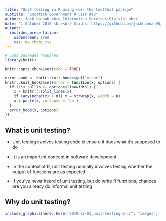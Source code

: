 ```yaml
---
title: "Unit testing in R using <br> the testthat package"
subtitle: "Scottish Government R user day"
author: 'Jack Hannah <br> Information Services Division <br>'
date: "1 October 2019 <br><br> Slides: https://github.com/jackhannah95/presentations/tree/main/2019-10-01_unit-testing-in-r"
output:
  ioslides_presentation:
    widescreen: true
    css: my-theme.css
---
```


```r
# Load packages required
library(knitr)

knitr::opts_chunk$set(echo = TRUE)

error_hook <- knitr::knit_hooks$get("error")
knitr::knit_hooks$set(error = function(x, options) {
  if (!is.null(n <- options$linewidth)) {
    x = knitr:::split_lines(x)
    if (any(nchar(x) > n)) x = strwrap(x, width = n)
    x = paste(x, collapse = '\n')
  }
  error_hook(x, options)
})
```


## What is unit testing?

- Unit testing involves testing code to ensure it does what it's supposed to do

- It is an important concept in software development

- In the context of R, unit testing normally involves testing whether the output of functions are as expected

- If you've never heard of unit testing, but do write R functions, chances are you already do informal unit testing


## Why do unit testing?

```r
include_graphics(here::here("2019-10-01_unit-testing-in-r", "images", "pill-test.jpg"))
```
<center>

Source: [Cathy Wilcox](https://twitter.com/cathywilcox1/status/1072957848462614528)

</center>


## Why do unit testing?

- Provides evidence that your code works as intended - useful for anyone else who uses it, or yourself in future

- If you find a bug in the code, unit tests are a way of checking that it has been resolved

- If you make amendments to the code in future, re-running existing unit tests is a way of checking you haven't inadvertently broken anything that used to work

- Forces you to break large, unwieldy sections of code up into smaller, more manageable functions


## The testthat package

- "_Testing should be something that you do all the time, but it’s normally painful and boring_" - [Hadley Wickham](https://journal.r-project.org/archive/2011-1/RJournal_2011-1_Wickham.pdf)

- The [testthat](https://testthat.r-lib.org/) package provides functions to automate unit testing

- It's designed with package development in mind, but there's no reason it can't be used to test functions in standalone scripts

```r
include_graphics(here::here("2019-10-01_unit-testing-in-r", "images", "testthat_logo.png"))
```


## The testthat package

The most prominent functions in testthat are the `expect_` functions:

```r
library(testthat)

expect_equal(2 + 3, 5)
expect_error(sum(1, "two"))
```

If these tests are run individually and pass, they return no output. They return an error message if they fail:

```r
expect_lt(3, 2)
```


## A practical example

Imagine you want to calculate the number of instances of a particular day in a set time period (motivation: the [HSMR publication](https://github.com/NHS-NSS-transforming-publications/hsmr) goes out on the third last Tuesday of the month, every three months). You could do it 'manually' every time:

```r
library(lubridate)

# Number of Tuesdays in January 2018
sum(format(seq(dmy(01012018), dmy(31012018), by = "day"), "%w") == 2)

# Number of Thursdays in 2020
sum(format(seq(dmy(01012020), dmy(31122020), by = "day"), "%w") == 4)
```


## A practical example

If you have to do this lots of times, for different time periods, it's easier, safer and all-round better to write a function:

```r
n_day <- function(start, end, n) {
  
  if (!inherits(start, "Date") | !inherits(end, "Date")) {
    stop("The start and end dates must have Date class")
  }
  
  # Note that Sunday is considered to be day 0; not day 7
  if (!n %in% 0:6) {
    stop("The day of the week must be a number between 0 and 6")
  }
  
  sum(format(seq(start, end, by = "day"), "%w") == n)
}
```


## A practical example

You can then call that function:

```r
# Number of Tuesdays in January 2018
n_day(dmy(01012018), dmy(31012018), 2)

# Number of Thursdays in 2020
n_day(dmy(01012020), dmy(31122020), 4)
```


## A practical example

You might do some informal checks that the function works as expected:

```r
# Check that n_day errors if supplied with invalid n
n_day(dmy(01012020), dmy(31122020), 7)

# Check that n_day produces at least 52 instances of every day in 2020
purrr::map_dbl(0:6, ~n_day(dmy(01012020), dmy(31122020), .x))
```


## A practical example

But writing formal, automated tests is better:

```r
test_that("Errors if supplied with invalid n", {
  expect_error(n_day(dmy(01012020), dmy(31122020), 7))
})

test_that("Produces at least 52 instances of every day in 2020", {
  instances <- purrr::map_dbl(0:6, ~n_day(dmy(01012020), dmy(31122020), .x))
  
  expect_true(all(instances >= 52))
})
```


## A practical example

```r
test_file(here::here("2019-10-01_unit-testing-in-r", "code", "02_test-n_day.R"))
```


## Contact

### Jack Hannah

[Email](mailto:jack.hannah1@nhs.net)
[GitHub](https://github.com/jackhannah95)

### ISD

[Email](mailto:NSS.isdSHIS@nhs.net)
[GitHub](https://github.com/Health-SocialCare-Scotland)
[Website](https://www.isdscotland.org/)